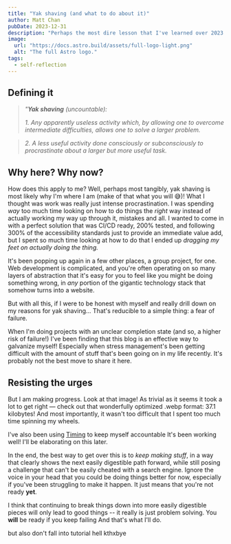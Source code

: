```yaml
---
title: "Yak shaving (and what to do about it)"
author: Matt Chan
pubDate: 2023-12-31
description: "Perhaps the most dire lesson that I've learned over 2023."
image:
  url: "https://docs.astro.build/assets/full-logo-light.png"
  alt: "The full Astro logo."
tags:
  - self-reflection
---
```



## Defining it

> _"**Yak shaving** (uncountable):_
>
> _1. Any apparently useless activity which, by allowing one to overcome intermediate difficulties, allows one to solve a larger problem._

> _2. A less useful activity done consciously or subconsciously to procrastinate about a larger but more useful task._

<BlogImage
  src={yak_shaving}
  alt="&quot;...but yet a chain of twelve causal relations links what you're doing to the original meta task.&quot;
   (taken from wiktionary. art by david revoy. don't kill me)"
/>

## Why here? Why now?

How does this apply to me? Well, perhaps most tangibly, yak shaving is most likely why I'm where I am (make of that what
you will 😅)! What I thought was work was really just intense procrastination. I was spending _way_ too much time
looking on how to do things the _right_ way instead of actually working my way up through it, mistakes and all. I wanted
to come in with a perfect solution that was CI/CD ready, 200% tested, and following 300% of the accessibility standards
just to provide an immediate value add, but I spent so much time looking at how to do that I ended up _dragging my feet
on actually doing the thing._

It's been popping up again in a few other places, a group project, for one. Web development is complicated, and you're
often operating on so many layers of abstraction that it's easy for you to feel like you might be doing something wrong,
in _any_ portion of the gigantic technology stack that somehow turns into a website.

But with all this, if I were to be honest with myself and really drill down on my reasons for yak shaving... That's
reducible to a simple thing: a fear of failure.

When I'm doing projects with an unclear completion state (and so, a higher risk of failure!) I've been finding that
this blog is an effective way to galvanize myself! Especially when stress management's been getting difficult with the
amount of stuff that's been going on in my life recently. It's probably not the best move to share it here.

## Resisting the urges

But I am making progress. Look at that image! As trivial as it seems it took a lot to get right — check out that
wonderfully optimized .webp format: 37.1 kilobytes! And most importantly, it wasn't too difficult that I spent too much
time spinning my wheels.

I've also been using [Timing](https://timing.app) to keep myself accountable It's been working
well! I'll be elaborating on this later.

<BlogImage
  src={timing_app_upscale}
  alt="Screenshot of Timing menubar widget: it says that I've been at the computer for 6 hours, and I've been
  &quot;productive&quot; for ~74% of that time!"
/>

In the end, the best way to get over this is to _keep making stuff_, in a way that clearly shows the next easily
digestible path forward, while still posing a challenge that can't be easily cheated with a search engine. Ignore the
voice in your head that you could be doing things better for now, especially if you've been struggling to make it happen.
It just means that you're not ready **yet**.

I think that continuing to break things down into more easily digestible pieces will only lead to good things -- it
really is just problem solving. You **will** be ready if you keep failing <Tooltip text="forward." hover="Not upwards -- that's a different story!" /> And that's what I'll do.

but also don't fall into tutorial hell kthxbye
